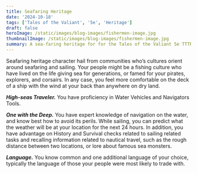 ```yaml
---
title: Seafaring Heritage
date: '2024-10-18'
tags: ['Tales of the Valiant', '5e', 'Heritage']
draft: false
heroImage: /static/images/blog-images/fishermen-image.jpg
thumbnailImage: /static/images/blog-images/fishermen-image.jpg
summary: A sea-faring heritage for for the Tales of the Valiant 5e TTTRPG.
---
```


Seafaring heritage character hail from communities who’s cultures orient around seafaring and sailing.  Your people might be a fishing culture who have lived on the life giving sea for generations, or famed for your pirates, explorers, and corsairs.  In any case, you feel more comfortable on the deck of a ship with the wind at your back than anywhere on dry land.
  
***High-seas Traveler.***  You have proficiency in Water Vehicles and Navigators Tools.

***One with the Deep.***  You have expert knowledge of navigation on the water, and know best how to avoid its perils.  While sailing, you can predict what the weather will be at your location for the next 24 hours.  In addition, you have advantage on History and Survival checks related to sailing related tasks and recalling information related to nautical travel, such as the rough distance between two locations, or lore about famous sea monsters.

***Language.***  You know common and one additional language of your choice, typically the language of those your people were most likely to trade with.
